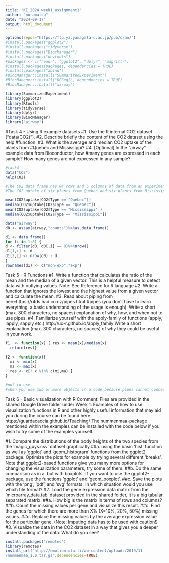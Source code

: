 ```yaml
---
title: "KI_2024_week1_assignment1"
author: "muramatsu"
date: "2024-09-17"
output: html_document
---
```


```r
options(repos="https://ftp.yz.yamagata-u.ac.jp/pub/cran/")
#install.packages("ggplot2")
#install.packages("tidyverse")
#install.packages("BiocManager")
#install.packages("devtools")
#packages <- c("readr", "ggplot2", "dplyr", "magrittr")
#install.packages(packages, dependencies = TRUE)
#install.packages("abind")
#BiocManager::install("SummarizedExperiment")
#BiocManager::install("DESeq2", dependencies = TRUE)
#BiocManager::install("airway")

library(SummarizedExperiment)
library(ggplot2)
library(Rtools)
library(tidyverse)
library(dplyr)
library(BiocManager)
library("airway")
```
#Task 4 - Using R example datasets
#1. Use the R internal CO2 dataset (“data(CO2)”).
#2. Describe briefly the content of the CO2 dataset using the help #function.
#3. What is the average and median CO2 uptake of the plants from #Quebec and Mississippi?
#4. [Optional] In the “airway” example data from Bioconductor, how #many genes are expressed in each sample? How many genes are not expressed in any sample?

```r
#task4
data("CO2")
help(CO2)

#The CO2 data frame has 84 rows and 5 columns of data from an experiment on the cold tolerance of the grass species Echinochloa crus-galli.
#The CO2 uptake of six plants from Quebec and six plants from Mississippi was measured at several levels of ambient CO2 concentration. Half the plants of each type were chilled overnight before the experiment was conducted.

mean(CO2$uptake[CO2$Type == "Quebec"])
median(CO2$uptake[CO2$Type == "Quebec"])
mean(CO2$uptake[CO2$Type == "Mississippi"])
median(CO2$uptake[CO2$Type == "Mississippi"])

data("airway")
d0 <- assay(airway,"counts")%>%as.data.frame()

d1 <- data.frame()
for (i in 1:8) {
d <- filter(d0, d0[,i] == 0)%>%nrow()
d1[1,i] <- d
d1[2,i] <- nrow(d0) - d
}
rownames(d1) <- c("non-exp","exp")

```
Task 5 - R Functions
#1. Write a function that calculates the ratio of the mean and the median of a given vector. This is a helpful measure to detect data with outlying values. Note: See Reference for R language
#2. Write a function that ignores the lowest and the highest value from a given vector and calculate the mean.
#3. Read about piping from here:https://r4ds.had.co.nz/pipes.html #pipes (you don’t have to learn everything, a basic understanding of the usage is enough). Write a short (max. 300 characters, no spaces) explanation of why, how, and when not to use pipes.
#4. Familiarize yourself with the apply-family of functions (apply, lapply, sapply etc.) http://uc-r.github.io/apply_family Write a short explanation (max. 300 characters, no spaces) of why they could be useful in your work.

```r

f1  <- function(x) { res <- mean(x)/median(x)
  return(res)}

f2 <- function(x){ 
  mi <- min(x)
  ma <- max(x)
  res <- x[! x %in% c(mi,ma) ]
}

#not to use
#when you use two or more objects in a code because pipes cannot connect codes for different data objects.

```


Task 6 - Basic visualization with R
Comment: Files are provided in the shared Google Drive folder under Week 1. Examples of how to use visualization functions in R and other highly useful information that may aid you during the course can be found here https://guardacaccia.github.io/Teaching/ The
nummenmaa-package mentioned within the examples can be installed with the code below if you wish to try some of the examples yourself.

#1. Compare the distributions of the body heights of the two species from the 'magic_guys.csv' dataset graphically 
##a. using the basic 'hist' function as well as ‘ggplot’ and ‘geom_histogram’ functions from the ggplot2 package. Optimize the plots for example by trying several different 'breaks'.
Note that ggplot2-based functions give you many more options for changing the visualization parameters, try some of them.
##b. Do the same comparison as in a. but with boxplots. If you want to use the ggplot2-package, use the functions ‘ggplot’ and ‘geom_boxplot’.
##c. Save the plots with the ‘png’, ‘pdf’, and ‘svg’ formats. In which situation would you use which file format?
#2. Load the gene expression data matrix from the ‘microarray_data.tab’ dataset provided in the shared folder, it is a big tabular separated matrix.
##a. How big is the matrix in terms of rows and columns?
##b. Count the missing values per gene and visualize this result.
##c. Find the genes for which there are more than X% (X=10%, 20%, 50%) missing values.
##d. Replace the missing values by the average expression value for the particular gene. (Note: Imputing data has to be used with caution!)
#3. Visualize the data in the CO2 dataset in a way that gives you a deeper understanding of the data. What do you see?
```r
install.packages("remotes")
library(remotes)
install_url("http://emotion.utu.fi/wp-content/uploads/2019/11
/nummenmaa_1.0.tar.gz",dependencies=TRUE)

```


